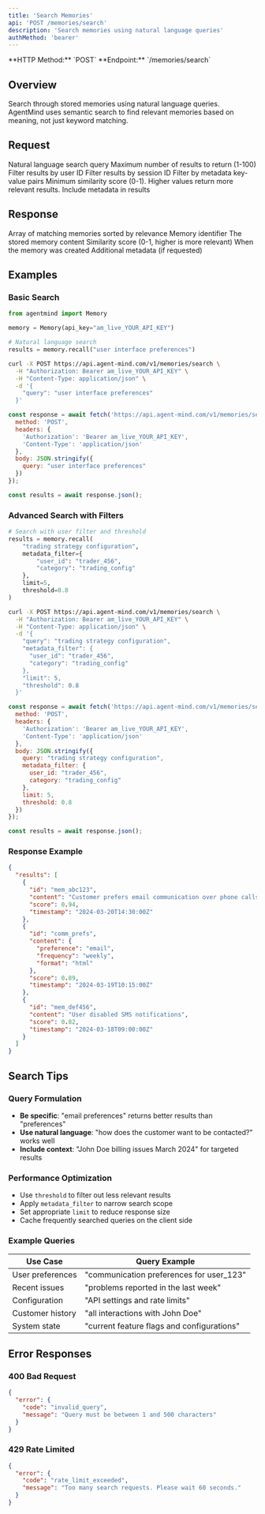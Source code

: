 ```yaml
---
title: 'Search Memories'
api: 'POST /memories/search'
description: 'Search memories using natural language queries'
authMethod: 'bearer'
---
```


<Note>
  **HTTP Method:** `POST`  
  **Endpoint:** `/memories/search`
</Note>

## Overview

Search through stored memories using natural language queries. AgentMind uses semantic search to find relevant memories based on meaning, not just keyword matching.

## Request

<ParamField body="query" type="string" required>
  Natural language search query
</ParamField>

<ParamField body="limit" type="integer" default="10">
  Maximum number of results to return (1-100)
</ParamField>

<ParamField body="user_id" type="string">
  Filter results by user ID
</ParamField>

<ParamField body="session_id" type="string">
  Filter results by session ID
</ParamField>

<ParamField body="metadata_filter" type="object">
  Filter by metadata key-value pairs
</ParamField>

<ParamField body="threshold" type="float" default="0.7">
  Minimum similarity score (0-1). Higher values return more relevant results.
</ParamField>

<ParamField body="include_metadata" type="boolean" default="false">
  Include metadata in results
</ParamField>

## Response

<ResponseField name="results" type="array">
  Array of matching memories sorted by relevance
</ResponseField>

<ResponseField name="results[].id" type="string">
  Memory identifier
</ResponseField>

<ResponseField name="results[].content" type="any">
  The stored memory content
</ResponseField>

<ResponseField name="results[].score" type="float">
  Similarity score (0-1, higher is more relevant)
</ResponseField>

<ResponseField name="results[].timestamp" type="string">
  When the memory was created
</ResponseField>

<ResponseField name="results[].metadata" type="object">
  Additional metadata (if requested)
</ResponseField>

## Examples

### Basic Search

<CodeGroup>

```python Python
from agentmind import Memory

memory = Memory(api_key="am_live_YOUR_API_KEY")

# Natural language search
results = memory.recall("user interface preferences")
```

```bash cURL
curl -X POST https://api.agent-mind.com/v1/memories/search \
  -H "Authorization: Bearer am_live_YOUR_API_KEY" \
  -H "Content-Type: application/json" \
  -d '{
    "query": "user interface preferences"
  }'
```

```javascript JavaScript
const response = await fetch('https://api.agent-mind.com/v1/memories/search', {
  method: 'POST',
  headers: {
    'Authorization': 'Bearer am_live_YOUR_API_KEY',
    'Content-Type': 'application/json'
  },
  body: JSON.stringify({
    query: "user interface preferences"
  })
});

const results = await response.json();
```

</CodeGroup>

### Advanced Search with Filters

<CodeGroup>

```python Python
# Search with user filter and threshold
results = memory.recall(
    "trading strategy configuration",
    metadata_filter={
        "user_id": "trader_456",
        "category": "trading_config"
    },
    limit=5,
    threshold=0.8
)
```

```bash cURL
curl -X POST https://api.agent-mind.com/v1/memories/search \
  -H "Authorization: Bearer am_live_YOUR_API_KEY" \
  -H "Content-Type: application/json" \
  -d '{
    "query": "trading strategy configuration",
    "metadata_filter": {
      "user_id": "trader_456",
      "category": "trading_config"
    },
    "limit": 5,
    "threshold": 0.8
  }'
```

```javascript JavaScript
const response = await fetch('https://api.agent-mind.com/v1/memories/search', {
  method: 'POST',
  headers: {
    'Authorization': 'Bearer am_live_YOUR_API_KEY',
    'Content-Type': 'application/json'
  },
  body: JSON.stringify({
    query: "trading strategy configuration",
    metadata_filter: {
      user_id: "trader_456",
      category: "trading_config"
    },
    limit: 5,
    threshold: 0.8
  })
});

const results = await response.json();
```

</CodeGroup>

### Response Example

```json
{
  "results": [
    {
      "id": "mem_abc123",
      "content": "Customer prefers email communication over phone calls",
      "score": 0.94,
      "timestamp": "2024-03-20T14:30:00Z"
    },
    {
      "id": "comm_prefs",
      "content": {
        "preference": "email",
        "frequency": "weekly",
        "format": "html"
      },
      "score": 0.89,
      "timestamp": "2024-03-19T10:15:00Z"
    },
    {
      "id": "mem_def456",
      "content": "User disabled SMS notifications",
      "score": 0.82,
      "timestamp": "2024-03-18T09:00:00Z"
    }
  ]
}
```

## Search Tips

### Query Formulation

- **Be specific**: "email preferences" returns better results than "preferences"
- **Use natural language**: "how does the customer want to be contacted?" works well
- **Include context**: "John Doe billing issues March 2024" for targeted results

### Performance Optimization

- Use `threshold` to filter out less relevant results
- Apply `metadata_filter` to narrow search scope
- Set appropriate `limit` to reduce response size
- Cache frequently searched queries on the client side

### Example Queries

| Use Case | Query Example |
|----------|---------------|
| User preferences | "communication preferences for user_123" |
| Recent issues | "problems reported in the last week" |
| Configuration | "API settings and rate limits" |
| Customer history | "all interactions with John Doe" |
| System state | "current feature flags and configurations" |

## Error Responses

### 400 Bad Request

```json
{
  "error": {
    "code": "invalid_query",
    "message": "Query must be between 1 and 500 characters"
  }
}
```

### 429 Rate Limited

```json
{
  "error": {
    "code": "rate_limit_exceeded",
    "message": "Too many search requests. Please wait 60 seconds."
  }
}
```